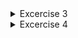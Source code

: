 <!-- soutions -->

<details><summary>Excercise 3</summary>

Get the prevalence to 100,000 people

$$
Prevalence = \frac{1,500 \times 100,000}{3,000,000}= 50 \text{ cases per 100,000}
$$

$$
\text{\% New cases}= \frac{10}{50} = 0.2 \times 100 = 20\%
$$

</details>



<details><summary>Excercise 4</summary>

We now that:

$$
Prevalence = Incidence \times \text{Duration of the disease}
$$

Then,

$$
Prevalence = \text{12 per 100,000 people anually} \times \text{0.5 years} = \text{6 cases per 100,000 people }
$$

</details>
